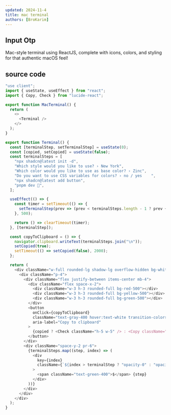 ```yaml
---
updated: 2024-11-4
title: mac terminal
authors: [BroKarim]
---
```



## Input Otp

<ComponentPreview Component={MacTerminal} />

Mac-style terminal using ReactJS, complete with icons, colors, and styling for that authentic macOS feel!

## source code

```js
"use client";
import { useState, useEffect } from "react";
import { Copy, Check } from "lucide-react";

export function MacTerminal() {
  return (
    <>
      <Terminal />
    </>
  );
}

export function Terminal() {
  const [terminalStep, setTerminalStep] = useState(0);
  const [copied, setCopied] = useState(false);
  const terminalSteps = [
    "npx shadcn@latest init -d",
    "Which style would you like to use? › New York",
    "Which color would you like to use as base color? › Zinc",
    "Do you want to use CSS variables for colors? › no / yes    ",
    "npx shadcn@latest add button",
    "pnpm dev 🎉",
  ];

  useEffect(() => {
    const timer = setTimeout(() => {
      setTerminalStep(prev => (prev < terminalSteps.length - 1 ? prev + 1 : prev));
    }, 500);

    return () => clearTimeout(timer);
  }, [terminalStep]);

  const copyToClipboard = () => {
    navigator.clipboard.writeText(terminalSteps.join("\n"));
    setCopied(true);
    setTimeout(() => setCopied(false), 2000);
  };

  return (
    <div className="w-full rounded-lg shadow-lg overflow-hidden bg-white dark:bg-gray-900 text-white font-mono text-sm relative">
      <div className="p-4">
        <div className="flex justify-between items-center mb-4">
          <div className="flex space-x-2">
            <div className="w-3 h-3 rounded-full bg-red-500"></div>
            <div className="w-3 h-3 rounded-full bg-yellow-500"></div>
            <div className="w-3 h-3 rounded-full bg-green-500"></div>
          </div>
          <button
            onClick={copyToClipboard}
            className="text-gray-400 hover:text-white transition-colors"
            aria-label="Copy to clipboard"
          >
            {copied ? <Check className="h-5 w-5" /> : <Copy className="h-5 w-5" />}
          </button>
        </div>
        <div className="space-y-2 pr-6">
          {terminalSteps.map((step, index) => (
            <div
              key={index}
              className={`${index > terminalStep ? "opacity-0" : "opacity-100"} transition-opacity duration-300 text-black dark:text-white`}
            >
              <span className="text-green-400">$</span> {step}
            </div>
          ))}
        </div>
      </div>
    </div>
  );
}
```
